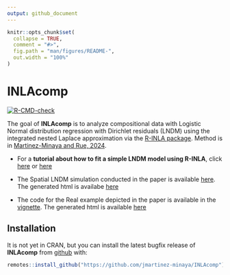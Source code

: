 ---
output: github_document
---

<!-- README.md is generated from README.Rmd. Please edit that file -->

```{r, include = FALSE}
knitr::opts_chunk$set(
  collapse = TRUE,
  comment = "#>",
  fig.path = "man/figures/README-",
  out.width = "100%"
)
```

# INLAcomp

<!-- badges: start -->
[![R-CMD-check](https://github.com/jmartinez-minaya/INLAcomp/actions/workflows/R-CMD-check.yaml/badge.svg)](https://github.com/jmartinez-minaya/INLAcomp/actions/workflows/R-CMD-check.yaml)
<!-- badges: end -->

The goal of **INLAcomp** is to analyze compositional data with Logistic Normal distribution regression with Dirichlet residuals (LNDM) using the integrated nested Laplace approximation
via the [R-INLA package](https://www.r-inla.org/). Method is in [Martinez-Minaya and Rue, 2024](https://link.springer.com/article/10.1007/s11222-024-10427-3).

- For a **tutorial about how to fit a simple LNDM model using R-INLA**, click [here](https://github.com/jmartinez-minaya/INLAcomp/blob/main/vignettes/Dirichlet-CoDa.Rmd) or [here](https://github.com/hrue/r-inla/commit/3577c1b030a8460ff7194893bd97e57a62a1399d)

- The Spatial LNDM simulation conducted in the paper is available [here](https://github.com/jmartinez-minaya/INLAcomp/tree/main/simulations). The generated html is availabe [here](https://jmartinez-minaya.github.io/en/supplementary/supplementary/INLAComp/simulations.html)

- The code for the Real example depicted in the paper is available in the [vignette](https://github.com/jmartinez-minaya/INLAcomp/blob/main/vignettes/my-vignette.Rmd). The generated html is available [here](https://jmartinez-minaya.github.io/en/supplementary/supplementary/INLAComp/my-vignette.html)





Installation
------------

It is not yet in CRAN, but you can install the latest bugfix release of **INLAcomp** from [github](https://github.com/jmartinez-minaya/INLAcomp) with:
```{r, eval = FALSE}
remotes::install_github("https://github.com/jmartinez-minaya/INLAcomp")
```

